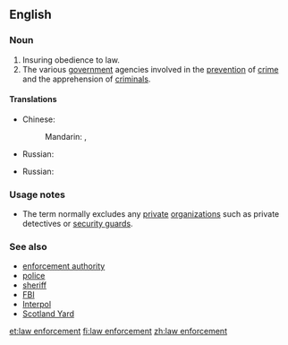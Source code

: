==English==
{{wikipedia}}

===Noun===
{{en-noun|head=[[law]] [[enforcement]]|-}}

# Insuring obedience to law.
# The various [[government]] agencies involved in the [[prevention]] of [[crime]] and the apprehension of [[criminal]]s.

====Translations====
{{trans-top|insuring obedience to law}}
* Chinese:
*: Mandarin: {{t|cmn|執法|m|p|sc=Hani}}, {{t|cmn|执法|tr=zhífǎ|sc=Hani}}
{{trans-mid}}
* Russian: {{t+|ru|правоприменение|n|tr=pravoprimenénije|sc=Cyrl}}
{{trans-bottom}}

{{trans-top|various government agencies involved in the prevention of crime and the apprehension of criminals}}
* Russian: {{t-|ru|правоохранительные органы|m-p|tr=pravooxranítel'nyje órgany}}
{{trans-mid}}
{{trans-bottom}}

===Usage notes===
* The term normally excludes any [[private]] [[organization]]s such as private detectives or [[security guard]]s.

===See also===
* [[enforcement authority]]
* [[police]]
* [[sheriff]]
* [[FBI]]
* [[Interpol]]
* [[Scotland Yard]]

[[et:law enforcement]]
[[fi:law enforcement]]
[[zh:law enforcement]]